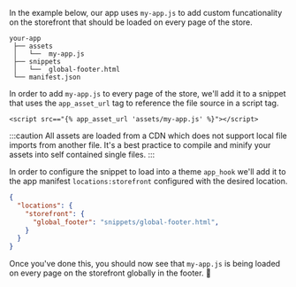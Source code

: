 In the example below, our app uses `my-app.js` to add custom funcationality on the storefront that should be loaded on every page of the store.


```title="Example App Structure"
your-app
 ├── assets
 │   └──  my-app.js
 ├── snippets
 │   └──  global-footer.html
 └── manifest.json
```

In order to add `my-app.js` to every page of the store, we'll add it to a snippet that uses the `app_asset_url` tag to reference the file source in a script tag.


```django title="Example Asset Usage in Snippet"
<script src=="{% app_asset_url 'assets/my-app.js' %}"></script>
```

:::caution
All assets are loaded from a CDN which does not support local file imports from another file. It's a best practice to compile and minify your assets into self contained single files.
:::


In order to configure the snippet to load into a theme `app_hook` we'll add it to the app manifest `locations:storefront` configured with the desired location.

```json title="Example Manifest.json"
{
  "locations": {
    "storefront": {
      "global_footer": "snippets/global-footer.html",
    }
  }
}
```

Once you've done this, you should now see that `my-app.js` is being loaded on every page on the storefront globally in the footer. :clap:
